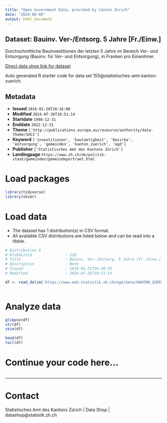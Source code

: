 ```yaml
---
title: "Open Government Data, provided by Canton Zurich"
date: "2024-08-08"
output: html_document
---
```


## Dataset: Bauinv. Ver-/Entsorg. 5 Jahre [Fr./Einw.]

Durchschnittliche Bauinvestitionen der letzten 5 Jahre im Bereich Ver- und Entsorgung (Bauinv. für Ver- und Entsorgung), in Franken pro Einwohner.

[Direct data shop link for dataset](https://www.zh.ch/de/politik-staat/statistik-daten/datenkatalog.html#/datasets/155@statistisches-amt-kanton-zuerich)

Auto generated R starter code for data set 155@statistisches-amt-kanton-zuerich.

## Metadata

- **Issued** `2016-01-20T20:16:00`
- **Modified** `2024-07-26T10:51:14`
- **Startdate** `1998-12-31`
- **Enddate** `2022-12-31`
- **Theme** `['http://publications.europa.eu/resource/authority/data-theme/SOCI']`
- **Keyword** `['investitionen', 'bautaetigkeit', 'bezirke', 'entsorgung', 'gemeinden', 'kanton_zuerich', 'ogd']`
- **Publisher** `['Statistisches Amt des Kantons Zürich']`
- **Landingpage** `https://www.zh.ch/de/politik-staat/gemeinden/gemeindeportraet.html`


# Load packages

```r

library(tidyverse)
library(skimr)

```

# Load data

-   The dataset has 1 distribution(s) in CSV format.
-   All available CSV distributions are listed below and can be read into a tibble.

```r

# Distribution 0
# Ktzhdistid               : 120
# Title                    : Bauinv. Ver-/Entsorg. 5 Jahre [Fr./Einw.]
# Description              : None
# Issued                   : 2016-01-21T16:30:35
# Modified                 : 2024-07-26T10:51:14

df <- read_delim('https://www.web.statistik.zh.ch/ogd/data/KANTON_ZUERICH_177.csv')



```

# Analyze data

```r

glimpse(df)
str(df)
skim(df)

head(df)
tail(df)

```

# Continue your code here...

```r

```

------------------------------------------------------------------------

# Contact

Statistisches Amt des Kantons Zürich | Data Shop | datashop@statistik.zh.ch
